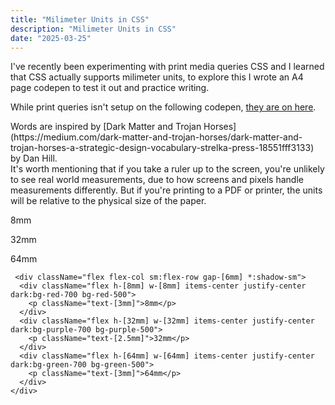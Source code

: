 ```yaml
---
title: "Milimeter Units in CSS"
description: "Milimeter Units in CSS"
date: "2025-03-25"
---
```


I've recently been experimenting with print media queries CSS and I learned that CSS actually supports milimeter units, to explore this I wrote an A4 page codepen to test it out and practice writing.

While print queries isn't setup on the following codepen, [they are on here](../cv).


<FigmaProtoFrame wrapper={false} className="my-4" src="https://codepen.io/connorforsyth/embed/GgRxBVe?" />
<Caption>
  Words are inspired by [Dark Matter and Trojan Horses](https://medium.com/dark-matter-and-trojan-horses/dark-matter-and-trojan-horses-a-strategic-design-vocabulary-strelka-press-18551fff3133) by Dan Hill. 
</Caption>
<br/>
It's worth mentioning that if you take a ruler up to the screen, you're unlikely to see real world measurements, due to how screens and pixels handle measurements differently. But if you're printing to a PDF or printer, the units will be relative to the physical size of the paper.
<br/>
<UIWrapper>
<div className="flex flex-col sm:flex-row gap-[6mm] *:shadow-sm">
  <div className="flex h-[8mm] w-[8mm] items-center justify-center dark:bg-red-700 bg-red-500">
    <p className="text-[3mm]">8mm</p>
  </div>
  <div className="flex h-[32mm] w-[32mm] items-center justify-center dark:bg-purple-700 bg-purple-500">
    <p className="text-[2.5mm]">32mm</p>
  </div>
  <div className="flex h-[64mm] w-[64mm] items-center justify-center dark:bg-green-700 bg-green-500">
    <p className="text-[3mm]">64mm</p>
  </div>
</div>
</UIWrapper>



```tsx
 <div className="flex flex-col sm:flex-row gap-[6mm] *:shadow-sm">
  <div className="flex h-[8mm] w-[8mm] items-center justify-center dark:bg-red-700 bg-red-500">
    <p className="text-[3mm]">8mm</p>
  </div>
  <div className="flex h-[32mm] w-[32mm] items-center justify-center dark:bg-purple-700 bg-purple-500">
    <p className="text-[2.5mm]">32mm</p>
  </div>
  <div className="flex h-[64mm] w-[64mm] items-center justify-center dark:bg-green-700 bg-green-500">
    <p className="text-[3mm]">64mm</p>
  </div>
</div>
```
